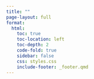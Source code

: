 ```yaml
---
title: ""                         
page-layout: full                 
format:
  html:
    toc: true
    toc-location: left
    toc-depth: 2
    code-fold: true
    sidebar: false
    css: styles.css
    include-footer: _footer.qmd
---
```


```{=html}
<style>

/* Full-page background image */
body{
  background-image: url("images/index.bckgrnd.png");
  background-size: cover;
  background-repeat: no-repeat;
  background-attachment: fixed;
  background-position: center;
}

</style>
```
